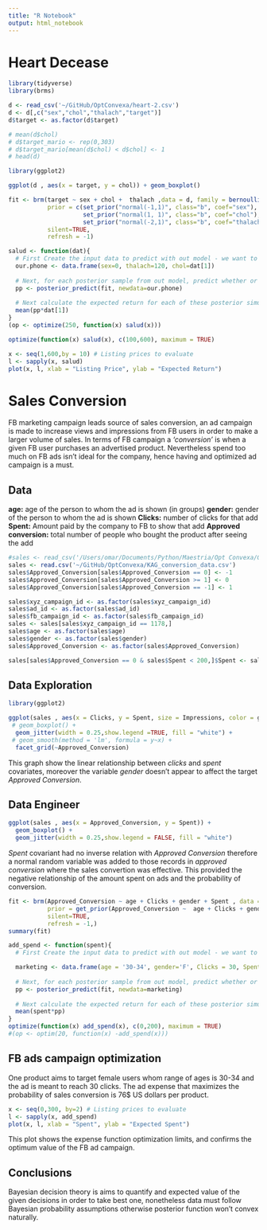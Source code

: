 ```yaml
---
title: "R Notebook"
output: html_notebook
---
```

# Heart Decease

```r
library(tidyverse)
library(brms)
```

```r
d <- read_csv('~/GitHub/OptConvexa/heart-2.csv')
d <- d[,c("sex","chol","thalach","target")]
d$target <- as.factor(d$target)
```

```r
# mean(d$chol)
# d$target_mario <- rep(0,303)
# d$target_mario[mean(d$chol) < d$chol] <- 1
# head(d)
```
```r
library(ggplot2)

ggplot(d , aes(x = target, y = chol)) + geom_boxplot()
```




```r
fit <- brm(target ~ sex + chol +  thalach ,data = d, family = bernoulli(link = "logit"), 
           prior = c(set_prior("normal(-1,1)", class="b", coef="sex"), 
                     set_prior("normal(1, 1)", class="b", coef="chol"),
                     set_prior("normal(-2,1)", class="b", coef="thalach")), 
           silent=TRUE, 
           refresh = -1)
```



```r
salud <- function(dat){
  # First Create the input data to predict with out model - we want to predict whether or not our phone will sell
  our.phone <- data.frame(sex=0, thalach=120, chol=dat[1]) 
  
  # Next, for each posterior sample from out model, predict whether or not our phone would sell at the given price. This will give a vector of 0's and 1's, did the phone sell in each posterior sample. Think of each posterior sample as a simulation. 
  pp <- posterior_predict(fit, newdata=our.phone)
  
  # Next calculate the expected return for each of these posterior simulations
  mean(pp*dat[1])
}
(op <- optimize(250, function(x) salud(x)))
```

```r
optimize(function(x) salud(x), c(100,600), maximum = TRUE)
```


```r
x <- seq(1,600,by = 10) # Listing prices to evaluate
l <- sapply(x, salud) 
plot(x, l, xlab = "Listing Price", ylab = "Expected Return")
```



# Sales Conversion

FB marketing campaign leads source of sales conversion, an ad campaign is made to increase views and impressions from FB users in order to make a larger volume of sales. In terms of FB campaign a *'conversion'* is when a given FB user purchases an advertised product. Nevertheless spend too much on FB ads isn't ideal for the company, hence having and optimized ad campaign is a must. 

## Data 

__age:__ age of the person to whom the ad is shown (in groups)
__gender:__ gender of the person to whom the ad is shown
__Clicks:__ number of clicks for that add
__Spent:__ Amount paid by the company to FB to show that add
__Approved conversion:__ total number of people who bought the product after seeing the add



```r
#sales <- read_csv('/Users/omar/Documents/Python/Maestria/Opt Convexa/Git/KAG_conversion_data.csv')
sales <- read.csv('~/GitHub/OptConvexa/KAG_conversion_data.csv')
sales$Approved_Conversion[sales$Approved_Conversion == 0] <- -1
sales$Approved_Conversion[sales$Approved_Conversion >= 1] <- 0
sales$Approved_Conversion[sales$Approved_Conversion == -1] <- 1

sales$xyz_campaign_id <- as.factor(sales$xyz_campaign_id)
sales$ad_id <- as.factor(sales$ad_id)
sales$fb_campaign_id <- as.factor(sales$fb_campaign_id)
sales <- sales[sales$xyz_campaign_id == 1178,]
sales$age <- as.factor(sales$age)
sales$gender <- as.factor(sales$gender)
sales$Approved_Conversion <- as.factor(sales$Approved_Conversion)

sales[sales$Approved_Conversion == 0 & sales$Spent < 200,]$Spent <- sales[sales$Approved_Conversion == 0 & sales$Spent < 200,]$Spent + rnorm(313,200,25)
```

## Data Exploration

```r
library(ggplot2)

ggplot(sales , aes(x = Clicks, y = Spent, size = Impressions, color = gender)) + 
 # geom_boxplot() +
  geom_jitter(width = 0.25,show.legend =TRUE, fill = "white") + 
 # geom_smooth(method = 'lm', formula = y~x) + 
  facet_grid(~Approved_Conversion)
```

This graph show the linear relationship between *clicks* and *spent* covariates, moreover the variable *gender* doesn’t appear to affect the target *Approved Conversion*. 

## Data Engineer


```r
ggplot(sales , aes(x = Approved_Conversion, y = Spent)) + 
  geom_boxplot() +
  geom_jitter(width = 0.25,show.legend = FALSE, fill = "white") 
```


*Spent* covariant had no inverse relation with *Approved Conversion* therefore a normal random variable was added to those records in *approved conversion* where the sales convertion was effective. 
This provided the negative relationship of the amount spent on ads and the probability of conversion. 


```r
fit <- brm(Approved_Conversion ~ age + Clicks + gender + Spent , data = sales, family = bernoulli(link = "logit"), 
           prior = get_prior(Approved_Conversion ~  age + Clicks + gender + Spent , data = sales, family = binomial()), 
           silent=TRUE, 
           refresh = -1,)
summary(fit)
```

```r
add_spend <- function(spent){
  # First Create the input data to predict with out model - we want to predict whether or not our phone will sell

  marketing <- data.frame(age = '30-34', gender='F', Clicks = 30, Spent = spent) 
  
  # Next, for each posterior sample from out model, predict whether or not our phone would sell at the given price. This will give a vector of 0's and 1's, did the phone sell in each posterior sample. Think of each posterior sample as a simulation. 
  pp <- posterior_predict(fit, newdata=marketing)
  
  # Next calculate the expected return for each of these posterior simulations
  mean(spent*pp)
}
optimize(function(x) add_spend(x), c(0,200), maximum = TRUE)
#(op <- optim(20, function(x) -add_spend(x)))
```

## FB ads campaign optimization

One product aims to target female users whom range of ages is 30-34 and the ad is meant to reach 30 clicks. The ad expense that maximizes the probability of sales conversion is 76$ US dollars per product.


```r
x <- seq(0,300, by=2) # Listing prices to evaluate
l <- sapply(x, add_spend) 
plot(x, l, xlab = "Spent", ylab = "Expected Spent")
```

This plot shows the expense function optimization limits, and confirms the optimum value of the FB ad campaign. 

## Conclusions
Bayesian decision theory is aims to quantify and expected value of the given decisions in order to take best one, nonetheless data must follow Bayesian probability assumptions otherwise posterior function won’t convex naturally. 